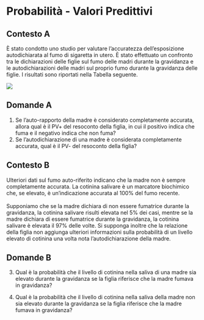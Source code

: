 # Probabilità - Valori Predittivi

## Contesto A

È stato condotto uno studio per valutare l'accuratezza dell'esposizione autodichiarata al fumo di sigaretta in utero. È stato effettuato un confronto tra le dichiarazioni delle figlie sul fumo delle madri durante la gravidanza e le autodichiarazioni delle madri sul proprio fumo durante la gravidanza delle figlie. I risultati sono riportati nella Tabella seguente.

![](images/paste-3.png)

## Domande A

1.  Se l'auto-rapporto della madre è considerato completamente accurata, allora qual è il PV+ del resoconto della figlia, in cui il positivo indica che fuma e il negativo indica che non fuma?
2.  Se l'autodichiarazione di una madre è considerata completamente accurata, qual è il PV- del resoconto della figlia?

## Contesto B

Ulteriori dati sul fumo auto-riferito indicano che la madre non è sempre completamente accurata. La cotinina salivare è un marcatore biochimico che, se elevato, è un'indicazione accurata al 100% del fumo recente.\
\
Supponiamo che se la madre dichiara di non essere fumatrice durante la gravidanza, la cotinina salivare risulti elevata nel 5% dei casi, mentre se la madre dichiara di essere fumatrice durante la gravidanza, la cotinina salivare è elevata il 97% delle volte. Si supponga inoltre che la relazione della figlia non aggiunga ulteriori informazioni sulla probabilità di un livello elevato di cotinina una volta nota l'autodichiarazione della madre.\

## Domande B

3.  Qual è la probabilità che il livello di cotinina nella saliva di una madre sia elevato durante la gravidanza se la figlia riferisce che la madre fumava in gravidanza?

4.  Qual è la probabilità che il livello di cotinina nella saliva della madre non sia elevato durante la gravidanza se la figlia riferisce che la madre fumava in gravidanza?